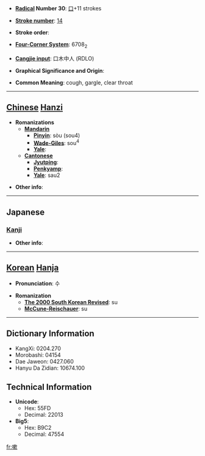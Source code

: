 * '''[[Wiktionary:Chinese radical index| Radical]] Number 30''': [[Wiktionary:Chinese radical index 口|口]]+11 strokes

* '''[[Wiktionary:Chinese total strokes index|Stroke number]]''': [[Wiktionary:Chinese total strokes index 14|14]]

* '''Stroke order''': 

* '''[[Wiktionary:Chinese four corner index|Four-Corner System]]''': 6708<sub>2</sub>

* '''[[Wiktionary:Chinese Cangjie index|Cangjie input]]''': 口木中人 (RDLO)

* '''Graphical Significance and Origin''': 

* '''Common Meaning''': cough, gargle, clear throat

----

== [[Chinese]] [[Hanzi]] ==

* '''Romanizations'''
** '''[[Mandarin]]'''
*** '''[[Pinyin]]''': sòu (sou4)
*** '''[[Wade-Giles]]''': sou<sup>4</sup>
*** '''[[Yale]]''': 
** '''[[Cantonese]]'''
*** '''[[Jyutping]]''':
*** '''[[Penkyamp]]''': 
*** '''[[Yale]]''': sau2

* '''Other info''': 

----

==Japanese==
===[[Kanji]]===
{{kanji|on readings=[[そく]] (soku), [[しゅう]] (shū), [[そう]] (sō)|kun readings=[[すう]] (suu), [[くちすすぐ]] (kuchisusugu)}}

* '''Other info''':  

----

== [[Korean]] [[Hanja]] ==

* '''Pronunciation''': 수

* '''Romanization'''
** '''[[The 2000 South Korean Revised Romanization|The 2000 South Korean Revised]]''': su
** '''[[McCune-Reischauer]]''': su

----

== Dictionary Information ==

* KangXi: 0204.270
* Morobashi: 04154
* Dae Jaweon: 0427.060
* Hanyu Da Zidian: 10674.100

== Technical Information ==

* '''Unicode''':
** Hex: 55FD
** Decimal: 22013
* '''Big5''':
** Hex: B9C2
** Decimal: 47554

[[fr:嗽]]